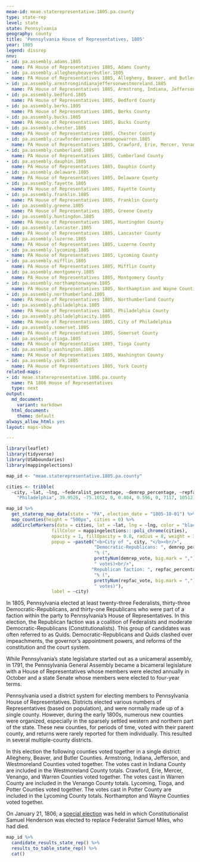 ```yaml
---
meae-id: meae.staterepresentative.1805.pa.county
type: state-rep
level: state
state: Pennsylvania
geography: county
title: 'Pennsylvania House of Representatives, 1805'
year: 1805
legend: dissrep
nnv:
- id: pa.assembly.adams.1805
  name: PA House of Representatives 1805, Adams County
- id: pa.assembly.alleghenybeaverbutler.1805
  name: PA House of Representatives 1805, Allegheny, Beaver, and Butler Counties
- id: pa.assembly.armstrongindianajeffersonwestmoreland.1805
  name: PA House of Representatives 1805, Armstrong, Indiana, Jefferson, and Westmoreland Counties
- id: pa.assembly.bedford.1805
  name: PA House of Representatives 1805, Bedford County
- id: pa.assembly.berks.1805
  name: PA House of Representatives 1805, Berks County
- id: pa.assembly.bucks.1805
  name: PA House of Representatives 1805, Bucks County
- id: pa.assembly.chester.1805
  name: PA House of Representatives 1805, Chester County
- id: pa.assembly.crawforderiemercervenangowarren.1805
  name: PA House of Representatives 1805, Crawford, Erie, Mercer, Venango, and Warren Counties
- id: pa.assembly.cumberland.1805
  name: PA House of Representatives 1805, Cumberland County
- id: pa.assembly.dauphin.1805
  name: PA House of Representatives 1805, Dauphin County
- id: pa.assembly.delaware.1805
  name: PA House of Representatives 1805, Delaware County
- id: pa.assembly.fayette.1805
  name: PA House of Representatives 1805, Fayette County
- id: pa.assembly.franklin.1805
  name: PA House of Representatives 1805, Franklin County 
- id: pa.assembly.greene.1805
  name: PA House of Representatives 1805, Greene County
- id: pa.assembly.huntingdon.1805
  name: PA House of Representatives 1805, Huntingdon County
- id: pa.assembly.lancaster.1805
  name: PA House of Representatives 1805, Lancaster County
- id: pa.assembly.luzerne.1805
  name: PA House of Representatives 1805, Luzerne County
- id: pa.assembly.lycoming.1805
  name: PA House of Representatives 1805, Lycoming County
- id: pa.assembly.mifflin.1805
  name: PA House of Representatives 1805, Mifflin County
- id: pa.assembly.montgomery.1805
  name: PA House of Representatives 1805, Montgomery County
- id: pa.assembly.northamptonwayne.1805
  name: PA House of Representatives 1805, Northamption and Wayne Counties
- id: pa.assembly.northumberland.1805
  name: PA House of Representatives 1805, Northumberland County
- id: pa.assembly.philadelphia.1805
  name: PA House of Representatives 1805, Philadelphia County
- id: pa.assembly.philadelphiacity.1805
  name: PA House of Representatives 1805, City of Philadelphia
- id: pa.assembly.somerset.1805
  name: PA House of Representatives 1805, Somerset County
- id: pa.assembly.tioga.1805
  name: PA House of Representatives 1805, Tioga County
- id: pa.assembly.washington.1805
  name: PA House of Representatives 1805, Washington County
- id: pa.assembly.york.1805
  name: PA House of Representatives 1805, York County
related-maps:
- id: meae.staterepresentative.1806.pa.county
  name: PA 1806 House of Representatives
  type: next
output:
  md_document:
    variant: markdown
  html_document:
    theme: default
always_allow_html: yes
layout: maps-show

---
```


```r
library(leaflet)
library(tidyverse)
library(USAboundaries)
library(mappingelections)

map_id <- "meae.staterepresentative.1805.pa.county"

cities <- tribble(
  ~city, ~lat, ~lng, ~federalist_percentage, ~demrep_percentage, ~repfac_percentage, ~federalist_vote, ~demrep_vote, ~repfac_vote,
    "Philadelphia", 39.9526, -75.1652, 0, 0.404, 0.596, 0, 7117, 10512)
```

<div class="map">

```r
map_id %>%
  get_staterep_map_data(state = "PA", election_date = "1805-10-01") %>%
  map_counties(height = "500px", cities = 0) %>% 
  addCircleMarkers(data = cities, lat = ~lat, lng = ~lng, color = "black",
                 fillColor = mappingelections:::poli_chrome(cities),
                 opacity = 1, fillOpacity = 0.8, radius = 8, weight = 3,
                 popup = ~paste0("<b>City of ", city, "</b><br/>",
                                 "Democratic-Republicans: ", demrep_percentage * 100,
                                 "% (", 
                                 prettyNum(demrep_vote, big.mark = ","),
                                 " votes)<br/>",
                                "Republican faction: ", repfac_percentage * 100,
                                 "% (", 
                                 prettyNum(repfac_vote, big.mark = ","),
                                 " votes)"),
                 label = ~city) 
```

</div>

In 1805, Pennsylvania elected at least twenty-three Federalists, thirty-three Democratic-Republicans, and thirty-one Republicans who were part of a faction within the party to Pennsylvania’s House of Representatives. In this election, the Republican faction was a coalition of Federalists and moderate Democratic-Republicans (Constitutionalists). This group of candidates was often referred to as Quids. Democratic-Republicans and Quids clashed over impeachments, the governor's appointment powers, and reforms of the constitution and the court system.

While Pennsylvania’s state legislature started out as a unicameral assembly, in 1791, the Pennsylvania General Assembly became a bicameral legislature with a House of Representatives whose members were elected annually in October and a state Senate whose members were elected to four-year terms.

Pennsylvania used a district system for electing members to Pennsylvania House of Representatives. Districts elected various numbers of Representatives (based on population), and were normally made up of a single county. However, during the early 1800s, numerous new counties were organized, especially in the sparsely settled western and northern part of the state. These new counties, for periods of time, voted with their parent county, and returns were rarely reported for them individually. This resulted in several multiple-county districts. 

In this election the following counties voted together in a single district: Allegheny, Beaver, and Butler Counties. Armstrong, Indiana, Jefferson, and Westmoreland Counties voted together. The votes cast in Indiana County are included in the Westmoreland County totals. Crawford, Erie, Mercer, Venango, and Warren Counties voted together. The votes cast in Warren County are included in the Venango County totals. Lycoming, Tioga, and Potter Counties voted together. The votes cast in Potter County are included in the Lycoming County totals. Northampton and Wayne Counties voted together. 

On January 21, 1806, a [special election](https://elections.lib.tufts.edu/catalog/sx61dn35h) was held in which Constitutionalist Samuel Henderson was elected to replace Federalist Samuel Miles, who had died.

<div class="results-table">

```r
map_id %>%
  candidate_results_state_rep() %>%
  results_to_table_state_rep() %>%
  cat()
```

</div>
